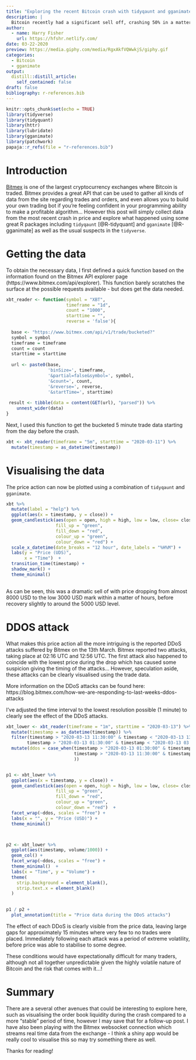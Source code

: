 ```yaml
---
title: "Exploring the recent Bitcoin crash with tidyqaunt and gganimate"
description: |
  Bitcoin recently had a significant sell off, crashing 50% in a matter of hours. This undoubtly was due to the uncertainty in markets surrounding the economic impacts of COVID-19, and the consequent reduction in liquidity faced by many different assets. The volatile price action does however make for an interesting case study which this post will explore.
author:
  - name: Harry Fisher
    url: https://hfshr.netlify.com/
date: 03-22-2020
preview: https://media.giphy.com/media/RgxAkfVQWwkjS/giphy.gif
categories:
  - Bitcoin
  - gganimate
output:
  distill::distill_article:
    self_contained: false
draft: false
bibliography: r-references.bib
---
```


```r
knitr::opts_chunk$set(echo = TRUE)
library(tidyverse)
library(tidyquant)
library(httr)
library(lubridate)
library(gganimate)
library(patchwork)
papaja::r_refs(file = "r-references.bib")
```

# Introduction

[Bitmex](www.bitmex.com) is one of the largest cryptocurrency exchanges where Bitcoin is traded. Bitmex provides a great API that can be used to gather all kinds of data from the site regarding trades and orders, and even allows you to build your own trading bot if you're feeling confident in your programming ability to make a profitable algorithm... However this post will simply collect data from the most recent crash in price and explore what happened using some great R packages including `tidyqaunt` [@R-tidyquant] and `gganimate` [@R-gganimate] as well as the usual suspects in the `tidyverse`.

# Getting the data 

To obtain the necessary data, I first defined a quick function based on the information found on the Bitmex API explorer page (https://www.bitmex.com/api/explorer). 
This function barely scratches the surface at the possible requests available - but does get the data needed.

```r
xbt_reader <- function(symbol = "XBT", 
                       timeframe = "1d", 
                       count = "1000", 
                       starttime = "",
                       reverse = 'false'){
  
  base <- "https://www.bitmex.com/api/v1/trade/bucketed?"
  symbol = symbol
  timeframe = timeframe
  count = count
  starttime = starttime
  
  url <- paste0(base, 
                'binSize=', timeframe, 
                '&partial=false&symbol=', symbol, 
                '&count=', count, 
                '&reverse=', reverse,
                '&startTime=', starttime)
  
 result <- tibble(data = content(GET(url), "parsed")) %>%
    unnest_wider(data)
}
```


Next, I used this  function to get the bucketed 5 minute trade data starting from the day before the crash. 

```r
xbt <- xbt_reader(timeframe = "5m", starttime = "2020-03-11") %>% 
  mutate(timestamp = as_datetime(timestamp))
```

# Visualising the data

The price action can now be plotted using a combination of `tidyqaunt` and `gganimate`. 

```r
xbt %>% 
  mutate(label = "help") %>% 
  ggplot(aes(x = timestamp, y = close)) +
  geom_candlestick(aes(open = open, high = high, low = low, close= close),
                   fill_up = "green",
                   fill_down = "red",
                   colour_up = "green",
                   colour_down = "red") +
  scale_x_datetime(date_breaks = "12 hour", date_labels = "%H%M") +
  labs(y = "Price (UDS)", 
       x = "Time")  +
  transition_time(timestamp) +
  shadow_mark() +
  theme_minimal()
  


```

As can be seen, this was a dramatic sell of with price dropping from almost 8000 USD to the low 3000 USD mark within a matter of hours, before recovery slightly to around the 5000 USD level.


# DDOS attack

What makes this price action all the more intriguing is the reported DDoS attacks suffered by Bitmex on the 13th March. 
Bitmex reported two attacks, taking place at 02:16 UTC and 12:56 UTC. 
The first attack also happened to coincide with the lowest price during the drop which has caused some suspicion giving the timing of the attacks... However, speculation aside, these attacks can be clearly visualised using the trade data.

<aside>
More information on the DDoS attacks can be found here: https://blog.bitmex.com/how-we-are-responding-to-last-weeks-ddos-attacks
</aside>


I've adjusted the time interval to the lowest resolution possible (1 minute) to clearly see the effect of the DDoS attacks.

```r

xbt_lower <- xbt_reader(timeframe = "1m", starttime = "2020-03-13") %>% 
  mutate(timestamp = as_datetime(timestamp)) %>% 
  filter(timestamp > "2020-03-13 11:30:00" & timestamp < "2020-03-13 13:30:00" |
        timestamp > "2020-03-13 01:30:00" & timestamp < "2020-03-13 03:30:00") %>% 
  mutate(ddos = case_when(timestamp > "2020-03-13 01:30:00" & timestamp < "2020-03-13 03:30:00" ~ "First attack",
                          timestamp > "2020-03-13 11:30:00" & timestamp < "2020-03-13 13:30:00" ~ "Second attack",
                          )) 


p1 <- xbt_lower %>% 
  ggplot(aes(x = timestamp, y = close)) +
  geom_candlestick(aes(open = open, high = high, low = low, close= close),
                   fill_up = "green",
                   fill_down = "red",
                   colour_up = "green",
                   colour_down = "red")  +
  facet_wrap(~ddos, scales = "free") +
  labs(x = "", y = "Price (USD)") +
  theme_minimal()



p2 <- xbt_lower %>% 
  ggplot(aes(timestamp, volume/1000)) +
  geom_col() +
  facet_wrap(~ddos, scales = "free") +
  theme_minimal()  +
  labs(x = "Time", y = "Volume") +
  theme(
    strip.background = element_blank(),
    strip.text.x = element_blank()
  )

  
p1 / p2 +
  plot_annotation(title = "Price data during the DDoS attacks")


```


The effect of each DDoS is clearly visible from the price data, leaving large gaps for approximately 15 minutes where very few to no trades were placed. 
Immediately following each attack was a period of extreme volatility, before price was able to stabilise to some degree.   

These conditions would have expectationally difficult for many traders, although not all together unpredictable given the highly volatile nature of Bitcoin and the risk that comes with it...!

# Summary

There are a several other avenues that could be interesting to explore here, such as visualising the order book liquidity during the crash compared to a more "stable" period of time, however I may save that for a follow-up post.
I have also been playing with the Bitmex websocket connection which streams real time data from the exchange - I think a shiny app would be really cool to visualise this so may try something there as well.

Thanks for reading!

